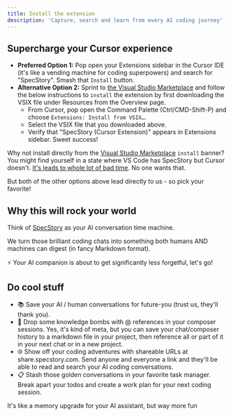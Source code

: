 ```yaml
---
title: Install the extension
description: 'Capture, search and learn from every AI coding journey'
---
```


## Supercharge your Cursor experience

- **Preferred Option 1:** Pop open your Extensions sidebar in the Cursor IDE (it's like a vending machine for coding superpowers) and search for "SpecStory". Smash that `Install` button.
- **Alternative Option 2:** Sprint to [the Visual Studio Marketplace](http://get.specstory.com/cursor-extension) and follow the below instructions to `install` the extension by first downloading the VSIX file under Resources from the Overview page.
    -  From Cursor, pop open the Command Palette (Ctrl/CMD-Shift-P) and choose `Extensions: Install from VSIX…`.
    -  Select the VSIX file that you downloaded above.
    -  Verify that "SpecStory (Cursor Extension)" appears in Extensions sidebar. Sweet success!

Why not install directly from the [Visual Studio Marketplace](http://get.specstory.com/cursor-extension) `install` banner? You might find yourself in a state where VS Code has SpecStory but Cursor doesn't. [It's leads to whole lot of bad time](https://github.com/specstoryai/getspecstory/issues/8). No one wants that.

But both of the other options above lead directly to us - so pick your favorite!

## Why this will rock your world

Think of [SpecStory](https://specstory.com) as your AI conversation time machine. 

We turn those brilliant coding chats into something both humans AND machines can digest (in fancy Markdown format).

⚡ Your AI companion is about to get significantly less forgetful, let's go!


## Do cool stuff 

- 📚 Save your AI / human conversations for future-you (trust us, they'll thank you).
- 🧠 Drop some knowledge bombs with @ references in your composer sessions. Yes, it's kind of meta, but you can save your chat/composer history to a markdown file in your project, then reference all or part of it in your next chat or in a new project.
- 🌐 Show off your coding adventures with shareable URLs at share.specstory.com. Send anyone and everyone a link and they'll be able to read and search your AI coding conversations.
- 📋 Stash those golden conversations in your favorite task manager. Break apart your todos and create a work plan for your next coding session.

It's like a memory upgrade for your AI assistant, but way more fun